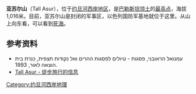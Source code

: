 {{Expand|time=2013-02-14T08:30:04+00:00 }}
{{coord|31|58|43|N|35|17|10|E |type:mountain_region:PS |display=title}}
'''亚苏尔山'''（Tall Asur），位于[[约旦河西岸地区|约旦河西岸地区]]，是[[巴勒斯坦领土|巴勒斯坦领土]]的[[各国最高点列表|最高点]]，海拔1,016米。目前，亚苏尔山是封闭的军事区，以色列国防军基地就位于这里。从山上向东看，可以看到[[死海|死海]]。

==参考资料==
*עמנואל הראובני, פסגות - טיולים לפסגות ההרים ואל נקודות תצפית, כנרת בית הוצאה לאור, 1993.
*[http://www.amateur-hikers.com/mountain.asp?id=8471 Tall Asur - 徒步旅行的信息]{{Wayback|url=http://www.amateur-hikers.com/mountain.asp?id=8471 |date=20101119172745 }}

[[Category:约旦河西岸地理|Category:约旦河西岸地理]]

{{geo-stub}}